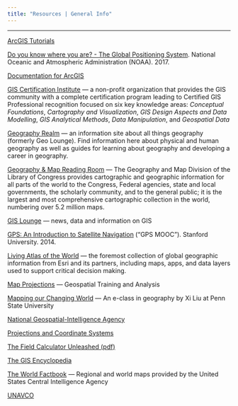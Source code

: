 ```yaml
---
title: "Resources | General Info"
---
```


***

[ArcGIS Tutorials](https://mgimond.github.io/ArcGIS_tutorials/index.html)

[Do you know where you are? - The Global Positioning System](https://oceanservice.noaa.gov/education/tutorial_geodesy/geo09_gps.html). National Oceanic and Atmospheric Administration (NOAA). 2017.

[Documentation for ArcGIS](https://doc.arcgis.com/en/)

[GIS Certification Institute](https://www.gisci.org) --- a non-profit organization that provides the GIS community with a complete certification program leading to Certified GIS Professional recognition focused on six key knowledge areas: *Conceptual Foundations*, *Cartography and Visualization*, *GIS Design Aspects and Data Modelling*, *GIS Analytical Methods*, *Data Manipulation*, and *Geospatial Data*

[Geography Realm](https://www.geographyrealm.com/) --- an information site about all things geography (formerly Geo Lounge). Find information here about physical and human geography as well as guides for learning about geography and developing a career in geography.

[Geography & Map Reading Room](https://www.loc.gov/rr/geogmap/index.html) --- The Geography and Map Division of the Library of Congress provides cartographic and geographic information for all parts of the world to the Congress, Federal agencies, state and local governments, the scholarly community, and to the general public; it is the largest and most comprehensive cartographic collection in the world, numbering over 5.2 million maps.

[GIS Lounge](https://www.gislounge.com/) --- news, data and information on GIS

[GPS: An Introduction to Satellite Navigation](https://www.youtube.com/playlist?list=PLGvhNIiu1ubyEOJga50LJMzVXtbUq6CPo) ("GPS MOOC"). Stanford University. 2014.

[Living Atlas of the World](https://livingatlas.arcgis.com/) --- the foremost collection of global geographic information from Esri and its partners, including maps, apps, and data layers used to support critical decision making.

[Map Projections](http://geology.isu.edu/wapi/geostac/Field_Exercise/topomaps/map_proj.htm) --- Geospatial Training and Analysis

[Mapping our Changing World](https://www.e-education.psu.edu/geog160/) --- An e-class in geography by Xi Liu at Penn State University

[National Geospatial-Intelligence Agency](https://www.nga.mil)

[Projections and Coordinate Systems](https://courses.washington.edu/gis250/lessons/projection/)

[The Field Calculator Unleashed (pdf)](https://www.esri.com/news/arcuser/0405/files/fieldcalc_1.pdf)

[The GIS Encyclopedia](http://wiki.gis.com/wiki/index.php/New_to_GIS)

[The World Factbook](https://www.cia.gov/library/publications/the-world-factbook/docs/refmaps.html) --- Regional and world maps provided by the United States Central Intelligence Agency

[UNAVCO](https://www.unavco.org/unavco.html)
